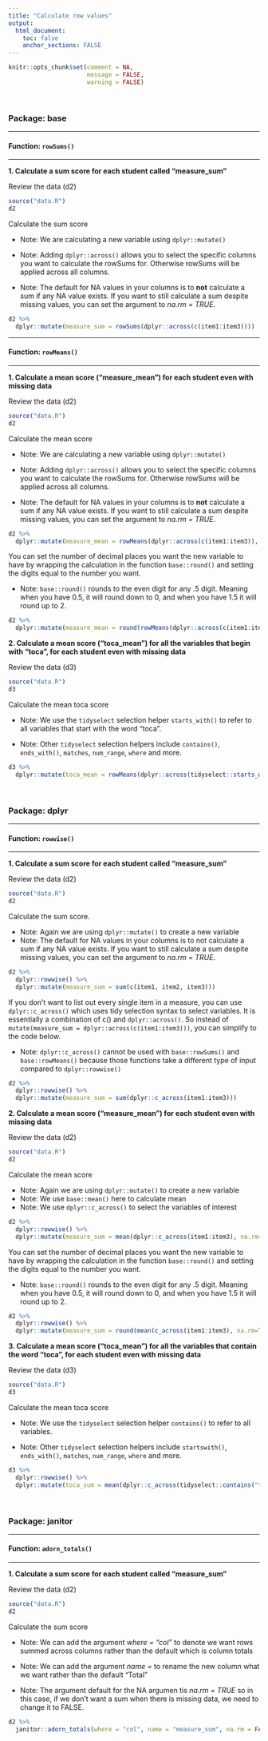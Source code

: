 ```yaml
---
title: "Calculate row values"
output: 
  html_document:
    toc: false
    anchor_sections: FALSE
---
```


```r
knitr::opts_chunk$set(comment = NA,
                      message = FALSE,
                      warning = FALSE)
```

<br>

### Package: base

---

#### Function: `rowSums()`

---

**1\. Calculate a sum score for each student called "measure_sum"**

Review the data (d2)

```r

source("data.R")
d2

```

Calculate the sum score

* Note: We are calculating a new variable using `dplyr::mutate()`

* Note: Adding `dplyr::across()` allows you to select the specific columns you want to calculate the rowSums for. Otherwise rowSums will be applied across all columns.
 
* Note: The default for NA values in your columns is to **not** calculate a sum if any NA value exists. If you want to still calculate a sum despite missing values, you can set the argument to *na.rm = TRUE*.

```r

d2 %>% 
  dplyr::mutate(measure_sum = rowSums(dplyr::across(c(item1:item3))))

```


---

#### Function: `rowMeans()`

---


**1\. Calculate a mean score ("measure_mean") for each student even with missing data**

Review the data (d2)

```r

source("data.R")
d2

```

Calculate the mean score

* Note: We are calculating a new variable using `dplyr::mutate()`

* Note: Adding `dplyr::across()` allows you to select the specific columns you want to calculate the rowSums for. Otherwise rowSums will be applied across all columns.
 
* Note: The default for NA values in your columns is to **not** calculate a sum if any NA value exists. If you want to still calculate a sum despite missing values, you can set the argument to *na.rm = TRUE*.

```r

d2 %>% 
  dplyr::mutate(measure_mean = rowMeans(dplyr::across(c(item1:item3)), na.rm=TRUE))

```

You can set the number of decimal places you want the new variable to have by wrapping the calculation in the function `base::round()` and setting the digits equal to the number you want.

* Note: `base::round()` rounds to the even digit for any .5 digit. Meaning when you have 0.5, it will round down to 0, and when you have 1.5 it will round up to 2.

```r

d2 %>% 
  dplyr::mutate(measure_mean = round(rowMeans(dplyr::across(c(item1:item3)), na.rm=TRUE), digits= 2))

```

**2\. Calculate a mean score ("toca_mean") for all the variables that begin with "toca", for each student even with missing data**

Review the data (d3)

```r

source("data.R")
d3

```

Calculate the mean toca score

* Note: We use the `tidyselect` selection helper `starts_with()` to refer to all variables that start with the word "toca".

* Note: Other `tidyselect` selection helpers include `contains()`, `ends_with()`, `matches`, `num_range`, `where` and more.

```r

d3 %>% 
  dplyr::mutate(toca_mean = rowMeans(dplyr::across(tidyselect::starts_with("toca")), na.rm=TRUE))

```



<br>

### Package: dplyr

---

#### Function: `rowwise()`

---

**1\. Calculate a sum score for each student called "measure_sum"**

Review the data (d2)

```r

source("data.R")
d2

```

Calculate the sum score.

* Note: Again we are using `dplyr::mutate()` to create a new variable
* Note: The default for NA values in your columns is to not calculate a sum if any NA value exists. If you want to still calculate a sum despite missing values, you can set the argument to *na.rm = TRUE*.

```r

d2 %>%
  dplyr::rowwise() %>%
  dplyr::mutate(measure_sum = sum(c(item1, item2, item3)))

```

If you don't want to list out every single item in a measure, you can use `dplyr::c_across()` which uses tidy selection syntax to select variables. It is essentially a combination of c() and `dplyr::across()`. So instead of `mutate(measure_sum = dplyr::across(c(item1:item3)))`, you can simplify to the code below.

* Note: `dplyr::c_across()` cannot be used with `base::rowSums()` and `base::rowMeans()` because those functions take a different type of input compared to `dplyr::rowwise()`

```r

d2 %>%
  dplyr::rowwise() %>%
  dplyr::mutate(measure_sum = sum(dplyr::c_across(item1:item3)))


```

**2\. Calculate a mean score ("measure_mean") for each student even with missing data**

Review the data (d2)

```r

source("data.R")
d2

```

Calculate the mean score 

* Note: Again we are using `dplyr::mutate()` to create a new variable
* Note: We use `base::mean()` here to calculate mean
* Note: We use `dplyr::c_across()` to select the variables of interest

```r

d2 %>%
  dplyr::rowwise() %>%
  dplyr::mutate(measure_sum = mean(dplyr::c_across(item1:item3), na.rm=TRUE))

```


You can set the number of decimal places you want the new variable to have by wrapping the calculation in the function `base::round()` and setting the digits equal to the number you want.

* Note: `base::round()` rounds to the even digit for any .5 digit. Meaning when you have 0.5, it will round down to 0, and when you have 1.5 it will round up to 2.

```r

d2 %>%
  dplyr::rowwise() %>%
  dplyr::mutate(measure_sum = round(mean(c_across(item1:item3), na.rm=TRUE), digits=2))

```


**3\. Calculate a mean score ("toca_mean") for all the variables that contain the word "toca", for each student even with missing data**

Review the data (d3)

```r

source("data.R")
d3

```

Calculate the mean toca score

* Note: We use the `tidyselect` selection helper `contains()` to refer to all variables.

* Note: Other `tidyselect` selection helpers include `startswith()`, `ends_with()`, `matches`, `num_range`, `where` and more.

```r

d3 %>%
  dplyr::rowwise() %>%
  dplyr::mutate(toca_sum = mean(dplyr::c_across(tidyselect::contains("toca")), na.rm=TRUE))

```


<br>

### Package: janitor

---

#### Function: `adorn_totals()`

---

**1\. Calculate a sum score for each student called "measure_sum"**

Review the data (d2)

```r

source("data.R")
d2

```


Calculate the sum score

* Note: We can add the argument *where = "col"* to denote we want rows summed across columns rather than the default which is column totals

* Note: We can add the argument *name = * to rename the new column what we want rather than the default "Total"

* Note: The argument default for the NA argumen tis *na.rm = TRUE* so in this case, if we don't want a sum when there is missing data, we need to change it to FALSE.

```r

d2 %>% 
  janitor::adorn_totals(where = "col", name = "measure_sum", na.rm = FALSE)

```

